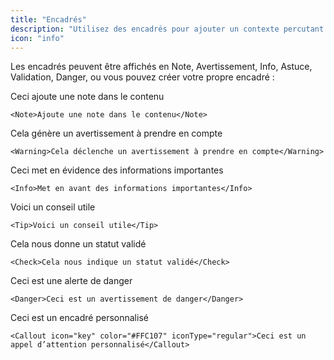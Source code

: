 ```yaml
---
title: "Encadrés"
description: "Utilisez des encadrés pour ajouter un contexte percutant à votre contenu"
icon: "info"
---
```


Les encadrés peuvent être affichés en Note, Avertissement, Info, Astuce, Validation, Danger, ou vous pouvez créer votre propre encadré :

<Note>Ceci ajoute une note dans le contenu</Note>

```mdx
<Note>Ajoute une note dans le contenu</Note>
```

<Warning>Cela génère un avertissement à prendre en compte</Warning>

```mdx
<Warning>Cela déclenche un avertissement à prendre en compte</Warning>
```

<Info>Ceci met en évidence des informations importantes</Info>

```mdx
<Info>Met en avant des informations importantes</Info>
```

<Tip>Voici un conseil utile</Tip>

```mdx
<Tip>Voici un conseil utile</Tip>
```

<Check>Cela nous donne un statut validé</Check>

```mdx
<Check>Cela nous indique un statut validé</Check>
```

<Danger>Ceci est une alerte de danger</Danger>

```mdx
<Danger>Ceci est un avertissement de danger</Danger>
```

<Callout icon="key" color="#FFC107" iconType="regular"> Ceci est un encadré personnalisé</Callout>

```mdx renvoyer à la ligne
<Callout icon="key" color="#FFC107" iconType="regular">Ceci est un appel d’attention personnalisé</Callout>
```
